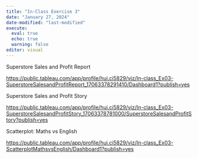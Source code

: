 ```yaml
---
title: "In-Class Exercise 3"
date: "January 27, 2024"
date-modified: "last-modified"
execute: 
  eval: true
  echo: true
  warning: false
editor: visual
---
```


Superstore Sales and Profit Report

<https://public.tableau.com/app/profile/hui.ci5829/viz/In-class_Ex03-SuperstoreSalesandProfitReport_17063378291410/Dashboard1?publish=yes>

Superstore Sales and Profit Story

<https://public.tableau.com/app/profile/hui.ci5829/viz/In-class_Ex03-SuperstoreSalesandProfitStory_17063378781000/SuperstoreSalesandProfitStory?publish=yes>

Scatterplot: Maths vs English

<https://public.tableau.com/app/profile/hui.ci5829/viz/In-class_Ex03-ScatterplotMathsvsEnglish/Dashboard1?publish=yes>
